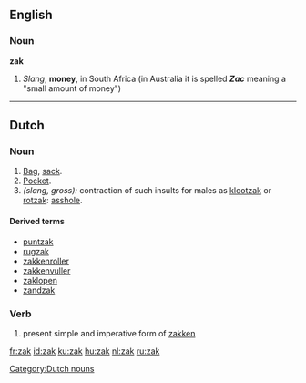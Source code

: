 {{also|Zak}}
==English==

===Noun===
'''zak'''

# ''Slang'', '''money''', in South Africa (in Australia it is spelled ''' ''Zac'' ''' meaning a "small amount of money")

----

==Dutch==

===Noun===
{{nl-noun|zakken|zakje}} {{m}}

# [[bag|Bag]], [[sack]].
# [[pocket|Pocket]].
# ''(slang, gross):'' contraction of such insults for males as [[klootzak]] or [[rotzak]]: [[asshole]].

====Derived terms====
* [[puntzak]]
* [[rugzak]]
* [[zakkenroller]]
* [[zakkenvuller]]
* [[zaklopen]]
* [[zandzak]]

===Verb===
{{infl|nl|verb form}}
# present simple and imperative form of [[zakken]]

[[Category:Dutch nouns]]

[[fr:zak]]
[[id:zak]]
[[ku:zak]]
[[hu:zak]]
[[nl:zak]]
[[ru:zak]]